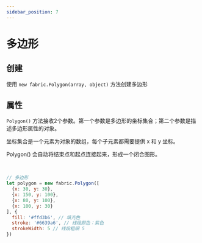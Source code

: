 ```yaml
---
sidebar_position: 7
---
```



# 多边形

## 创建

使用 `new fabric.Polygon(array, object)` 方法创建多边形

## 属性

`Polygon()` 方法接收2个参数。第一个参数是多边形的坐标集合；第二个参数是描述多边形属性的对象。

坐标集合是一个元素为对象的数组，每个子元素都需要提供 x 和 y 坐标。

Polygon() 会自动将结束点和起点连接起来，形成一个闭合图形。

<Test1></Test1>

<br />

```js
// 多边形
let polygon = new fabric.Polygon([
  {x: 30, y: 30},
  {x: 150, y: 100},
  {x: 80, y: 100},
  {x: 100, y: 30}
], {
  fill: '#ffd3b6', // 填充色
  stroke: '#6639a6', // 线段颜色：紫色
  strokeWidth: 5 // 线段粗细 5
})
```
